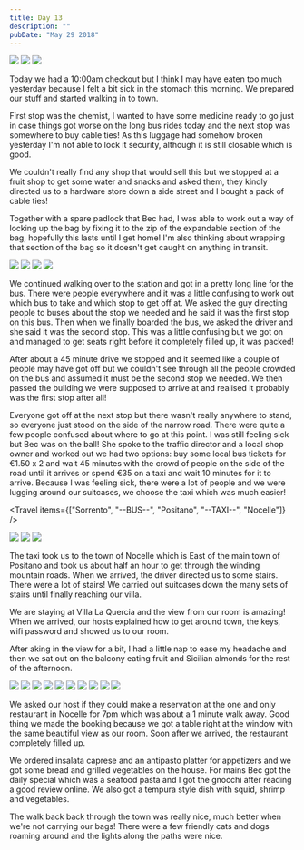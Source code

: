 ```yaml
---
title: Day 13
description: ""
pubDate: "May 29 2018"
---
```



<Grid columns={3}>
  <Img
    src="/src/content/travel/2018-europe/assets/a81591a8-5253-4221-a613-dd3cb3ebb259-32314a6249251ed72535117b65dbdd4e12cf026d.jpg"
    colSpan={2}
    rowSpan={2}
  />
  <Img src="/src/content/travel/2018-europe/assets/1f6c3baf-dfc5-4edc-a1b9-67ca90c6516f-747a8d2c8e5b66cf69bc3ed4339b69608268de36.jpg" />
  <Img src="/src/content/travel/2018-europe/assets/99016180-d049-4f04-8241-d792b200ac04-7cbc2081fc036b547f38ebdd7ac29a07021cbc20.jpg" />
</Grid>

Today we had a 10:00am checkout but I think I may have eaten too much yesterday because I felt a bit sick in the stomach this morning. We prepared our stuff and started walking in to town.

First stop was the chemist, I wanted to have some medicine ready to go just in case things got worse on the long bus rides today and the next stop was somewhere to buy cable ties! As this luggage had somehow broken yesterday I'm not able to lock it security, although it is still closable which is good.

We couldn't really find any shop that would sell this but we stopped at a fruit shop to get some water and snacks and asked them, they kindly directed us to a hardware store down a side street and I bought a pack of cable ties!

Together with a spare padlock that Bec had, I was able to work out a way of locking up the bag by fixing it to the zip of the expandable section of the bag, hopefully this lasts until I get home! I'm also thinking about wrapping that section of the bag so it doesn't get caught on anything in transit.

<Grid columns={2}>
  <Img src="/src/content/travel/2018-europe/assets/78e32258-d1a3-4a5a-bab5-2333a6a9bec2-daafa3dad191e5e19e1fca32a24d0a0a99898064.jpg" />
  <Img src="/src/content/travel/2018-europe/assets/b9019fc3-023a-43c0-9b47-58f9354a9c11-1d051796cb84594025c05af519d952ff12141d18.jpg" />
  <Img src="/src/content/travel/2018-europe/assets/5aec9d3f-10a3-461e-b46a-69e99a3dd16a-73ee7289210690f3cb8b3e43b8907cdfec292d44.jpg" />
  <Img src="/src/content/travel/2018-europe/assets/eda1b0de-a9b1-4933-9dcd-96543fbcca8d-3e6dbfde7ca0e747074b799df907c2c46d6ef2ca.jpg" />
</Grid>

We continued walking over to the station and got in a pretty long line for the bus. There were people everywhere and it was a little confusing to work out which bus to take and which stop to get off at. We asked the guy directing people to buses about the stop we needed and he said it was the first stop on this bus. Then when we finally boarded the bus, we asked the driver and she said it was the second stop. This was a little confusing but we got on and managed to get seats right before it completely filled up, it was packed!

After about a 45 minute drive we stopped and it seemed like a couple of people may have got off but we couldn't see through all the people crowded on the bus and assumed it must be the second stop we needed. We then passed the building we were supposed to arrive at and realised it probably was the first stop after all!

Everyone got off at the next stop but there wasn't really anywhere to stand, so everyone just stood on the side of the narrow road. There were quite a few people confused about where to go at this point. I was still feeling sick but Bec was on the ball! She spoke to the traffic director and a local shop owner and worked out we had two options: buy some local bus tickets for €1.50 x 2 and wait 45 minutes with the crowd of people on the side of the road until it arrives or spend €35 on a taxi and wait 10 minutes for it to arrive.
Because I was feeling sick, there were a lot of people and we were lugging around our suitcases, we choose the taxi which was much easier!

<Travel items={["Sorrento", "--BUS--", "Positano", "--TAXI--", "Nocelle"]} />

<Grid columns={3}>
  <Img
    src="/src/content/travel/2018-europe/assets/5d6eff85-e55d-467f-9b89-84d607f5b7ce-48b6b89a3f5dee0c9ef2134cf785a3e0a4ad66d2.jpg"
    colSpan={2}
    rowSpan={2}
  />
  <Img src="/src/content/travel/2018-europe/assets/32732c39-99e0-49ac-a8fc-8f92400a6ae2-094f9af8578d8d7e927eecb0ca83bcb0a46b0ee6.jpg" />
  <Img src="/src/content/travel/2018-europe/assets/5ff6f52e-f5da-4d2d-a97d-a6e16148bc35-54f413f66c78684180d300474203a3026d69fef1.jpg" />
</Grid>

The taxi took us to the town of Nocelle which is East of the main town of Positano and took us about half an hour to get through the winding mountain roads. When we arrived, the driver directed us to some stairs. There were a lot of stairs! We carried out suitcases down the many sets of stairs until finally reaching our villa.

We are staying at Villa La Quercia and the view from our room is amazing! When we arrived, our hosts explained how to get around town, the keys, wifi password and showed us to our room.

After aking in the view for a bit, I had a little nap to ease my headache and then we sat out on the balcony eating fruit and Sicilian almonds for the rest of the afternoon.

<Grid columns={4}>
  <Img
    src="/src/content/travel/2018-europe/assets/81fe9742-fec5-411c-9381-853a0037a0b5-4c919cddd7ab8014e125d3ba9af8b3edc274adaa.jpg"
    colSpan={2}
    rowSpan={2}
  />
  <Img src="/src/content/travel/2018-europe/assets/ce43900a-9ce4-4c12-b96a-9778c55ae156-e246ca0b8317dbd4b334ee5e53b35e9b768699b0.jpg" />
  <Img src="/src/content/travel/2018-europe/assets/0b2c56be-f251-41e3-93ab-e96cd6889fc0-29814d8ada7d8f988c14024d0879107ac685f5eb.jpg" />
  <Img src="/src/content/travel/2018-europe/assets/ec8e32d6-2f9a-41ef-bb68-5ce38c5ee77f-d9cebc10c21cf0d22a93ffd87b5eb545b7b12ed6.jpg" />
  <Img src="/src/content/travel/2018-europe/assets/ec30116d-cbee-4aa9-9e90-9fbf011395b0-3ea4dfea3b7f1a6fb3d681c3f3effdd004307531.jpg" />
  <Img src="/src/content/travel/2018-europe/assets/f84519f4-a568-4b8a-90c5-cf6a38e9ad3b-fa8c20a38fe1ef3ed0581c0efc9f870c3f066cb1.jpg" />
  <Img
    src="/src/content/travel/2018-europe/assets/63740f7c-06ed-46c3-a7b9-064a88f0430d-34331479cb9088c986584021a1bbcc777070b0c8.jpg"
    colSpan={2}
    rowSpan={2}
  />
  <Img src="/src/content/travel/2018-europe/assets/08e0f1e4-dc84-47c7-9f5c-8475a45f6b38-105b7b7c675b1f8697f8dcf1adeb3b388deb342d.jpg" />
  <Img src="/src/content/travel/2018-europe/assets/4c150091-76a1-43b0-bd2d-b34386049a61-6a7b5654abbc16073b66a534beffe526da4db3ba.jpg" />
  <Img src="/src/content/travel/2018-europe/assets/b2d0a260-28a8-4056-8bae-79461810dc14-6f2ed671cae21f2803341405326075287c88db2c.jpg" />
</Grid>

We asked our host if they could make a reservation at the one and only restaurant in Nocelle for 7pm which was about a 1 minute walk away. Good thing we made the booking because we got a table right at the window with the same beautiful view as our room. Soon after we arrived, the restaurant completely filled up.

We ordered insalata caprese and an antipasto platter for appetizers and we got some bread and grilled vegetables on the house. For mains Bec got the daily special which was a seafood pasta and I got the gnocchi after reading a good review online. We also got a tempura style dish with squid, shrimp and vegetables.

The walk back back through the town was really nice, much better when we're not carrying our bags! There were a few friendly cats and dogs roaming around and the lights along the paths were nice.
